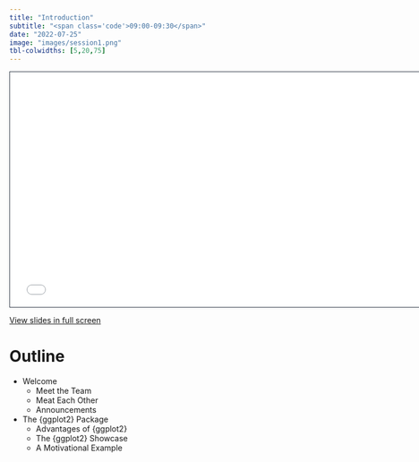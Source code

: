 ---
title: "Introduction"
subtitle: "<span class='code'>09:00-09:30</span>"
date: "2022-07-25"
image: "images/session1.png"
tbl-colwidths: [5,20,75]
---

```{=html}
<iframe class="slide-deck" src="../materials/01_introduction.html" height="420" width="747" style="border: 1px solid #2e3846;"></iframe>
```

[View slides in full screen](../materials/01_introduction.html)

# Outline

-   Welcome
    -   Meet the Team
    -   Meat Each Other
    -   Announcements
-   The {ggplot2} Package
    -   Advantages of {ggplot2}
    -   The {ggplot2} Showcase
    -   A Motivational Example
